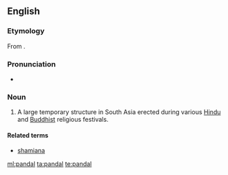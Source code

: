 ==English==
{{wikipedia}}

===Etymology===
From {{etyl|ta|en}} {{m|ta|பந்தல்}}.

===Pronunciation===
* {{IPA|/ˈpændəl/|lang=en}}

===Noun===
{{en-noun}}

# A large temporary structure in South Asia erected during various [[Hindu]] and [[Buddhist]] religious festivals.

====Related terms====
* [[shamiana]]

[[ml:pandal]]
[[ta:pandal]]
[[te:pandal]]